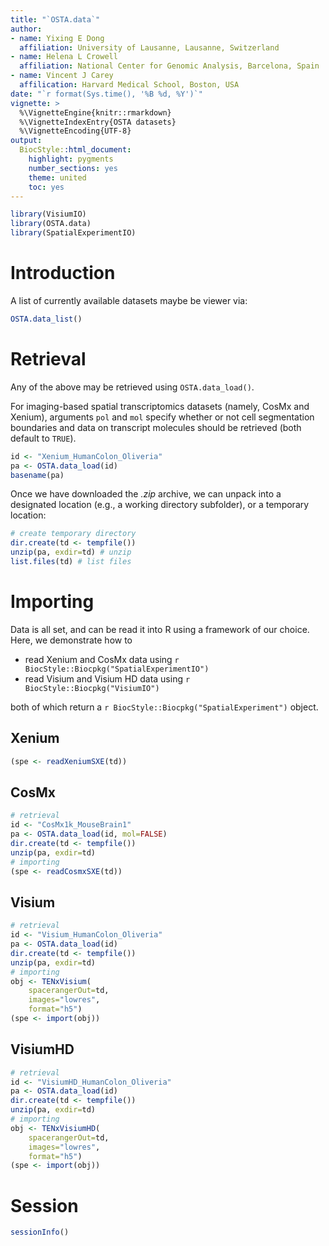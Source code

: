 ```yaml
---
title: "`OSTA.data`"
author:
- name: Yixing E Dong
  affiliation: University of Lausanne, Lausanne, Switzerland
- name: Helena L Crowell
  affiliation: National Center for Genomic Analysis, Barcelona, Spain
- name: Vincent J Carey
  affilication: Harvard Medical School, Boston, USA
date: "`r format(Sys.time(), '%B %d, %Y')`"
vignette: >
  %\VignetteEngine{knitr::rmarkdown}
  %\VignetteIndexEntry{OSTA datasets}
  %\VignetteEncoding{UTF-8}
output:
  BiocStyle::html_document:
    highlight: pygments
    number_sections: yes
    theme: united
    toc: yes
---
```


```r
library(VisiumIO)
library(OSTA.data)
library(SpatialExperimentIO)
```

# Introduction

A list of currently available datasets maybe be viewer via:

```r
OSTA.data_list()
```

# Retrieval

Any of the above may be retrieved using `OSTA.data_load()`.

For imaging-based spatial transcriptomics datasets (namely, CosMx and Xenium),
arguments `pol` and `mol` specify whether or not cell segmentation boundaries
and data on transcript molecules should be retrieved (both default to `TRUE`).

```r
id <- "Xenium_HumanColon_Oliveria"
pa <- OSTA.data_load(id)
basename(pa)
```

Once we have downloaded the *.zip* archive, we can unpack into a designated 
location (e.g., a working directory subfolder), or a temporary location:

```r
# create temporary directory
dir.create(td <- tempfile())
unzip(pa, exdir=td) # unzip
list.files(td) # list files
```

# Importing

Data is all set, and can be read it into R using a framework of our choice.
Here, we demonstrate how to

- read Xenium and CosMx data using `r BiocStyle::Biocpkg("SpatialExperimentIO")`
- read Visium and Visium HD data using `r BiocStyle::Biocpkg("VisiumIO")`

both of which return a `r BiocStyle::Biocpkg("SpatialExperiment")` object.

## Xenium

```r
(spe <- readXeniumSXE(td))
```

## CosMx

```r
# retrieval
id <- "CosMx1k_MouseBrain1"
pa <- OSTA.data_load(id, mol=FALSE)
dir.create(td <- tempfile())
unzip(pa, exdir=td)
# importing
(spe <- readCosmxSXE(td))
```

## Visium

```r
# retrieval
id <- "Visium_HumanColon_Oliveria"
pa <- OSTA.data_load(id)
dir.create(td <- tempfile())
unzip(pa, exdir=td)
# importing
obj <- TENxVisium(
    spacerangerOut=td, 
    images="lowres", 
    format="h5")
(spe <- import(obj))
```

## VisiumHD

```r
# retrieval
id <- "VisiumHD_HumanColon_Oliveria"
pa <- OSTA.data_load(id)
dir.create(td <- tempfile())
unzip(pa, exdir=td)
# importing
obj <- TENxVisiumHD(
    spacerangerOut=td, 
    images="lowres", 
    format="h5")
(spe <- import(obj))
```

# Session

```r
sessionInfo()
```
